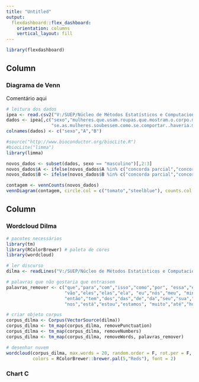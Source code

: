 ---
title: "Untitled"
output: 
  flexdashboard::flex_dashboard:
    orientation: columns
    vertical_layout: fill
---

```{r setup, include=FALSE}
library(flexdashboard)
```

Column {data-width=650}
-----------------------------------------------------------------------

### Diagrama de Venn

Comentário aqui

```{r}

# leitura dos dados
ipea <- read.csv2("V:/SUEP/Núcleo de Métodos Estatísticos e Computacionais/01 training/14 Daiane/Curso BD/00 arrumar e enviar/bases de dados/base_pesquisa_ipea.csv")
dados <- ipea[,c("sexo","mulheres.que.usam.roupas.que.mostram.o.corpo.merecem.ser.atacadas",
                 "se.as.mulheres.soubessem.como.se.comportar..haveria.menos.estupros")]
colnames(dados) <- c("sexo","A","B")

#source("http://www.bioconductor.org/biocLite.R")
#biocLite("limma")
library(limma)

novos_dados <- subset(dados, sexo == "masculino")[,2:3]
novos_dados$A <- ifelse(novos_dados$A %in% c("concorda parcial","concorda total"), 1, 0)
novos_dados$B <- ifelse(novos_dados$B %in% c("concorda parcial","concorda total"), 1, 0)

contagem <- vennCounts(novos_dados)
vennDiagram(contagem, circle.col = c("tomato","steelblue"), counts.col = 1)

```

Column {data-width=350}
-----------------------------------------------------------------------

### Wordcloud Dilma

```{r}
# pacotes necessários
library(tm)
library(RColorBrewer) # paleta de cores
library(wordcloud)

# ler discurso
dilma <- readLines("V:/SUEP/Núcleo de Métodos Estatísticos e Computacionais/01 training/14 Daiane/Curso BD/00 arrumar e enviar/bases de dados/discurso_dilma.txt")

# palavras que não gostaria que entrassem 
palavras_remover <- c("que","para","com","isso","como","por", "essa","esse","mas","são","uma",
                      "vão","eles","elas","ela", "eu","nós","meu", "minha","não","mais","foi","aqui",
                      "então","tem","dos","das","de","da","seu","sua","seus","suas","era", "meus","ele",
                      "nos","está","estou","estamos", "muito","até","houve","aos")

# criar objeto corpus
corpus_dilma <- Corpus(VectorSource(dilma))
corpus_dilma <- tm_map(corpus_dilma, removePunctuation)
corpus_dilma <- tm_map(corpus_dilma, removeNumbers)
corpus_dilma <- tm_map(corpus_dilma, removeWords, palavras_remover)

# desenhar nuvem
wordcloud(corpus_dilma, max.words = 20, random.order = F, rot.per = F, 
          colors = RColorBrewer::brewer.pal(5,"Reds"), font = 2)

```

### Chart C

```{r}

```

